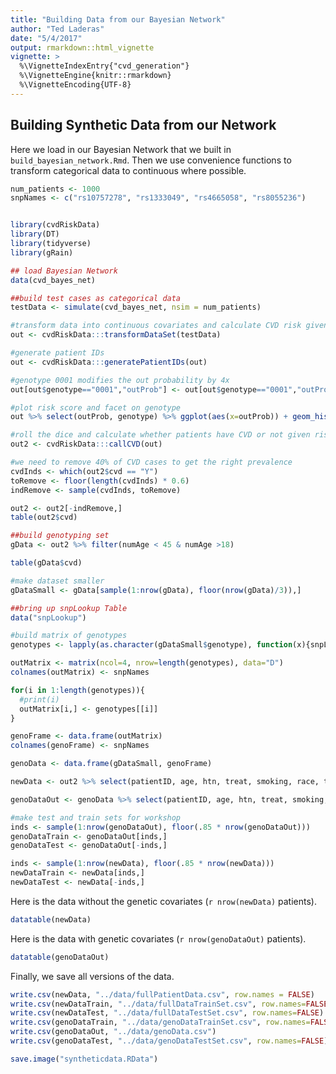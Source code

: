 ```yaml
---
title: "Building Data from our Bayesian Network"
author: "Ted Laderas"
date: "5/4/2017"
output: rmarkdown::html_vignette
vignette: > 
  %\VignetteIndexEntry{"cvd_generation"}
  %\VignetteEngine{knitr::rmarkdown}
  %\VignetteEncoding{UTF-8} 
---
```


## Building Synthetic Data from our Network

Here we load in our Bayesian Network that we built in `build_bayesian_network.Rmd`. Then we use convenience functions to transform categorical data to continuous where possible.

```r
num_patients <- 1000
snpNames <- c("rs10757278", "rs1333049", "rs4665058", "rs8055236")


library(cvdRiskData)
library(DT)
library(tidyverse)
library(gRain)

## load Bayesian Network
data(cvd_bayes_net)

##build test cases as categorical data
testData <- simulate(cvd_bayes_net, nsim = num_patients)

#transform data into continuous covariates and calculate CVD risk given variables
out <- cvdRiskData:::transformDataSet(testData)

#generate patient IDs
out <- cvdRiskData:::generatePatientIDs(out)

#genotype 0001 modifies the out probability by 4x
out[out$genotype=="0001","outProb"] <- out[out$genotype=="0001","outProb"] * 4

#plot risk score and facet on genotype
out %>% select(outProb, genotype) %>% ggplot(aes(x=outProb)) + geom_histogram() + facet_grid(facets="genotype ~.")

#roll the dice and calculate whether patients have CVD or not given risk
out2 <- cvdRiskData:::callCVD(out) 

#we need to remove 40% of CVD cases to get the right prevalence
cvdInds <- which(out2$cvd == "Y")
toRemove <- floor(length(cvdInds) * 0.6)
indRemove <- sample(cvdInds, toRemove)

out2 <- out2[-indRemove,]
table(out2$cvd)

##build genotyping set
gData <- out2 %>% filter(numAge < 45 & numAge >18)  

table(gData$cvd)

#make dataset smaller
gDataSmall <- gData[sample(1:nrow(gData), floor(nrow(gData)/3)),]

##bring up snpLookup Table
data("snpLookup")

#build matrix of genotypes
genotypes <- lapply(as.character(gDataSmall$genotype), function(x){snpLookup[[x]]})

outMatrix <- matrix(ncol=4, nrow=length(genotypes), data="D")
colnames(outMatrix) <- snpNames

for(i in 1:length(genotypes)){
  #print(i)
  outMatrix[i,] <- genotypes[[i]]
}

genoFrame <- data.frame(outMatrix)
colnames(genoFrame) <- snpNames

genoData <- data.frame(gDataSmall, genoFrame) 

newData <- out2 %>% select(patientID, age, htn, treat, smoking, race, t2d, gender, numAge, bmi=numBMI, tchol=numTchol, sbp=numHtn,cvd)

genoDataOut <- genoData %>% select(patientID, age, htn, treat, smoking, race, t2d, gender, numAge, bmi=numBMI, tchol=numTchol, sbp=numHtn, rs10757278, rs1333049, rs4665058,  rs8055236, cvd)

#make test and train sets for workshop
inds <- sample(1:nrow(genoDataOut), floor(.85 * nrow(genoDataOut)))
genoDataTrain <- genoDataOut[inds,]
genoDataTest <- genoDataOut[-inds,]

inds <- sample(1:nrow(newData), floor(.85 * nrow(newData)))
newDataTrain <- newData[inds,]
newDataTest <- newData[-inds,]
```

Here is the data without the genetic covariates (`r nrow(newData)` patients).

```r
datatable(newData)
```

Here is the data with genetic covariates (`r nrow(genoDataOut)` patients).

```r
datatable(genoDataOut)
```

Finally, we save all versions of the data.

```r
write.csv(newData, "../data/fullPatientData.csv", row.names = FALSE)
write.csv(newDataTrain, "../data/fullDataTrainSet.csv", row.names=FALSE)
write.csv(newDataTest, "../data/fullDataTestSet.csv", row.names=FALSE)
write.csv(genoDataTrain, "../data/genoDataTrainSet.csv", row.names=FALSE)
write.csv(genoDataOut, "../data/genoData.csv")
write.csv(genoDataTest, "../data/genoDataTestSet.csv", row.names=FALSE)

save.image("syntheticdata.RData")
```